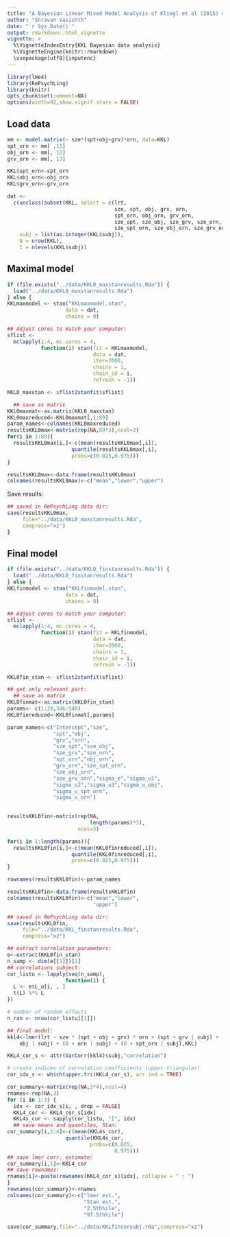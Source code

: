 ```yaml
---
title: "A Bayesian Linear Mixed Model Analysis of Kliegl et al (2015) data using Stan"
author: "Shravan Vasishth"
date: "`r Sys.Date()`"
output: rmarkdown::html_vignette
vignette: >
  %\VignetteIndexEntry{KKL Bayesian data analysis}
  %\VignetteEngine{knitr::rmarkdown}
  \usepackage[utf8]{inputenc}
---
```


```r
library(lme4)
library(RePsychLing)
library(knitr)
opts_chunk$set(comment=NA)
options(width=92,show.signif.stars = FALSE)
```

## Load data

```r
mm <- model.matrix(~ sze*(spt+obj+grv)*orn, data=KKL)
spt_orn <- mm[ ,11]
obj_orn <- mm[, 12]
grv_orn <- mm[, 13]

KKL$spt_orn<-spt_orn
KKL$obj_orn<-obj_orn
KKL$grv_orn<-grv_orn

dat <- 
  c(unclass(subset(KKL, select = c(lrt,
                                   sze, spt, obj, grv, orn, 
                                   spt_orn, obj_orn, grv_orn,
                                   sze_spt, sze_obj, sze_grv, sze_orn,
                                   sze_spt_orn, sze_obj_orn, sze_grv_orn))),
    subj = list(as.integer(KKL$subj)),
    N = nrow(KKL),
    I = nlevels(KKL$subj))
```

## Maximal model

```r
if (file.exists("../data/KKL0_maxstanresults.Rda")) {
  load("../data/KKL0_maxstanresults.Rda")
} else {
KKLmaxmodel <- stan("KKLmaxmodel.stan", 
                   data = dat, 
                   chains = 0)

## Adjust cores to match your computer:
sflist <- 
  mclapply(1:4, mc.cores = 4, 
           function(i) stan(fit = KKLmaxmodel, 
                            data = dat,
                            iter=2000,
                            chains = 1, 
                            chain_id = i, 
                            refresh = -1))

KKL0_maxstan <- sflist2stanfit(sflist)

  ## save as matrix
KKL0maxmat<-as.matrix(KKL0_maxstan)
KKL0maxreduced<-KKL0maxmat[,1:89]
param_names<-colnames(KKL0maxreduced)
resultsKKL0max<-matrix(rep(NA,89*3),ncol=3)
for(i in 1:89){
  resultsKKL0max[i,]<-c(mean(resultsKKL0max[,i]),
                     quantile(resultsKKL0max[,i],
                     probs=c(0.025,0.975)))
}

resultsKKL0max<-data.frame(resultsKKL0max)
colnames(resultsKKL0max)<-c("mean","lower","upper")
```

Save results:

```r
## saved in RePsychLing data dir:
save(resultsKKL0max,
     file="../data/KKL0_maxstanresults.Rda",
     compress="xz")
}
```

## Final model

```r
if (file.exists("../data/KKL0_finstanresults.Rda")) {
  load("../data/KKL0_finstanresults.Rda")
} else {
KKLfinmodel <- stan("KKLfinmodel.stan", 
                   data = dat, 
                   chains = 0)

## Adjust cores to match your computer:
sflist <- 
  mclapply(1:4, mc.cores = 4, 
           function(i) stan(fit = KKLfinmodel, 
                            data = dat,
                            iter=2000,
                            chains = 1, 
                            chain_id = i, 
                            refresh = -1))

KKL0fin_stan <- sflist2stanfit(sflist)

## get only relevant part:
  ## save as matrix
KKL0finmat<-as.matrix(KKL0fin_stan)
params<- c(1:20,546:548)
KKL0finreduced<-KKL0finmat[,params]

param_names<-c("Intercept","sze",
               "spt","obj",
               "grv","orn",
               "sze_spt","sze_obj",
               "sze_grv","sze_orn",
               "spt_orn","obj_orn",
               "grv_orn","sze_spt_orn",
               "sze_obj_orn",
               "sze_grv_orn","sigma_e","sigma_u1",
               "sigma_u2","sigma_u3","sigma_u_obj",
               "sigma_u_spt_orn",
               "sigma_u_orn")
 

resultsKKL0fin<-matrix(rep(NA,
                           length(params)*3),
                       ncol=3)

for(i in 1:length(params)){
  resultsKKL0fin[i,]<-c(mean(KKL0finreduced[,i]),
                     quantile(KKL0finreduced[,i],
                     probs=c(0.025,0.975)))
}

rownames(resultsKKL0fin)<-param_names

resultsKKL0fin<-data.frame(resultsKKL0fin)
colnames(resultsKKL0fin)<-c("mean","lower",
                            "upper")
```

```r

## saved in RePsychLing data dir:
save(resultsKKL0fin,
     file="../data/KKL_finstanresults.Rda",
     compress="xz")
```

```r

## extract correlation parameters:
e<-extract(KKL0fin_stan)
n_samp <- dim(e[[1]])[1]
## correlations subject:
cor_listu <- lapply(seq(n_samp), 
                   function(i) {
  L <- e$L_u[i, , ]
  t(L) %*% L
})

# number of random effects
n_ran <- nrow(cor_listu[[1]])

## final model:
kkl4<-lmer(lrt ~ sze * (spt + obj + grv) * orn + (spt + grv | subj) + (0 +  
    obj | subj) + (0 + orn | subj) + (0 + spt_orn | subj),KKL)

KKL4_cor_s <- attr(VarCorr(kkl4)$subj,"correlation")

# create indices of correlation coefficients (upper triangular)
cor_idx_s <- which(upper.tri(KKL4_cor_s), arr.ind = TRUE)

cor_summary<-matrix(rep(NA,3*4),ncol=4)
rnames<-rep(NA,3)
for (i in 1:3) {
  idx <- cor_idx_s[i, , drop = FALSE]
  KKL4_cor <- KKL4_cor_s[idx]
  KKL4s_cor <- sapply(cor_listu, "[", idx)
  ## save means and quantiles, Stan:
cor_summary[i,2:4]<-c(mean(KKL4s_cor),
                   quantile(KKL4s_cor,
                           probs=c(0.025,
                                   0.975))) 
## save lmer corr. estimate:
cor_summary[i,1]<-KKL4_cor
## save rownames:
rnames[i]<-paste(rownames(KKL4_cor_s)[idx], collapse = " : ")
}
rownames(cor_summary)<-rnames
colnames(cor_summary)<-c("lmer est.",
                         "Stan est.",
                         "2.5th%ile",
                         "97.5th%ile")
```

```r
save(cor_summary,file="../data/KKLfincorsubj.rda",compress="xz")
```


